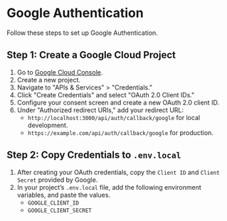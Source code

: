 # Google Authentication

Follow these steps to set up Google Authentication.

## Step 1: Create a Google Cloud Project

1. Go to [Google Cloud Console](https://console.cloud.google.com/).
2. Create a new project.
3. Navigate to "APIs & Services" > "Credentials."
4. Click "Create Credentials" and select "OAuth 2.0 Client IDs."
5. Configure your consent screen and create a new OAuth 2.0 client ID.
6. Under "Authorized redirect URIs," add your redirect URL:
   - `http://localhost:3000/api/auth/callback/google` for local development.
   - `https://example.com/api/auth/callback/google` for production.

## Step 2: Copy Credentials to `.env.local`

1. After creating your OAuth credentials, copy the `Client ID` and `Client Secret` provided by Google.
2. In your project’s `.env.local` file, add the following environment variables, and paste the values.
   - `GOOGLE_CLIENT_ID`
   - `GOOGLE_CLIENT_SECRET`
